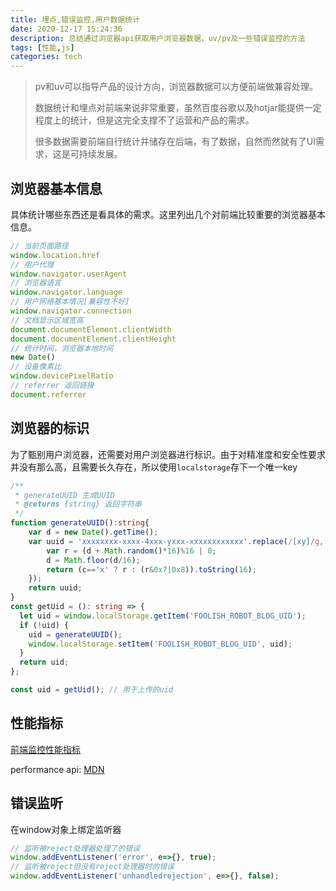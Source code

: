 ```yaml
---
title: 埋点,错误监控,用户数据统计
date: 2020-12-17 15:24:36
description: 总结通过浏览器api获取用户浏览器数据，uv/pv及一些错误监控的方法
tags: [性能,js]
categories: tech
---
```


> pv和uv可以指导产品的设计方向，浏览器数据可以方便前端做兼容处理。
>
> 数据统计和埋点对前端来说非常重要，虽然百度谷歌以及hotjar能提供一定程度上的统计，但是这完全支撑不了运营和产品的需求。
>
> 很多数据需要前端自行统计并储存在后端，有了数据，自然而然就有了UI需求，这是可持续发展。

## 浏览器基本信息

具体统计哪些东西还是看具体的需求。这里列出几个对前端比较重要的浏览器基本信息。

```typescript
// 当前页面路径
window.location.href
// 用户代理
window.navigator.userAgent
// 浏览器语言
window.navigator.language
// 用户网络基本情况[兼容性不好]
window.navigator.connection
// 文档显示区域宽高
document.documentElement.clientWidth
document.documentElement.clientHeight
// 统计时间，浏览器本地时间
new Date()
// 设备像素比
window.devicePixelRatio
// referrer 返回链接
document.referrer
```

## 浏览器的标识

为了甄别用户浏览器，还需要对用户浏览器进行标识。由于对精准度和安全性要求并没有那么高，且需要长久存在，所以使用`localstorage`存下一个唯一key

```typescript
/**
 * generateUUID 生成UUID
 * @returns {string} 返回字符串
 */
function generateUUID():string{
    var d = new Date().getTime();
    var uuid = 'xxxxxxxx-xxxx-4xxx-yxxx-xxxxxxxxxxxx'.replace(/[xy]/g, function(c) {
        var r = (d + Math.random()*16)%16 | 0;
        d = Math.floor(d/16);
        return (c=='x' ? r : (r&0x7|0x8)).toString(16);
    });
    return uuid;
}
const getUid = (): string => {
  let uid = window.localStorage.getItem('FOOLISH_ROBOT_BLOG_UID');
  if (!uid) {
    uid = generateUUID();
    window.localStorage.setItem('FOOLISH_ROBOT_BLOG_UID', uid);
  }
  return uid;
};

const uid = getUid(); // 用于上传的uid
```

## 性能指标

[前端监控性能指标](https://github.com/Godiswill/blog/issues/19)

performance api: [MDN](https://developer.mozilla.org/zh-CN/docs/Web/API/Window/performance)

### 

## 错误监听

在window对象上绑定监听器

```typescript
// 监听被reject处理器处理了的错误
window.addEventListener('error', e=>{}, true);
// 监听被reject但没有reject处理器时的错误
window.addEventListener('unhandledrejection', e=>{}, false);
```

